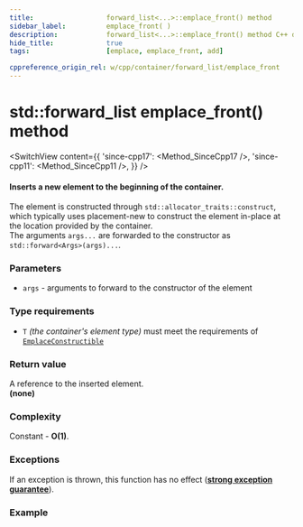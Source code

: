 ```yaml
---
title:					forward_list<...>::emplace_front() method
sidebar_label:			emplace_front( )
description:			forward_list<...>::emplace_front() method C++ documentation
hide_title:				true
tags:					[emplace, emplace_front, add]

cppreference_origin_rel: w/cpp/container/forward_list/emplace_front
---
```




<!-- Terms -->

<!----------------- Codes ---------------------->

<!-- emplace_front() -->


# std::forward_list emplace_front() method

<SwitchView content={{
	'since-cpp17': <Method_SinceCpp17 />,
	'since-cpp11': <Method_SinceCpp11 />,
}} />

#### Inserts a new element to the beginning of the container.  

The element is constructed through `std::allocator_traits::construct`, which typically uses placement-new to construct the element in-place at the location provided by the container.  
The arguments `args...` are forwarded to the constructor as `std::forward<Args>(args)...`.

<!-- todo emplace_front vs push_back -->

### Parameters

 - `args` - arguments to forward to the constructor of the element

### Type requirements

 - `T` *(the container's element type)* must meet the requirements of [`EmplaceConstructible`](/docs/named_req/DefaultInsertable)

### Return value

<Since v='cpp17'>A reference to the inserted element.</Since>
<br />
<Until v='cpp17'><b>(none)</b></Until>


### Complexity

Constant - **O(1)**.

### Exceptions

If an exception is thrown, this function has no effect ([**strong exception guarantee**](#)).

### Example

<ImproveSection />
